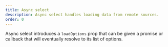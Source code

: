```yaml
---
title: Async select
description: Async select handles loading data from remote sources.
order: 0
---
```



Async select introduces a `loadOptions` prop that can be given a promise or callback that will eventually resolve to its list of options.

<Example Component={SelectAsync} packageName="@atlaskit/select" />

